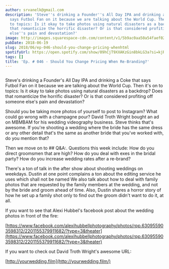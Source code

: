 ```yaml
---
author: srvanelk@gmail.com
description: 'Steve''s drinking a Founder''s All Day IPA and drinking a Coke that
  says Futbol Fan on it because we are talking about the World Cup. Then it''s on
  to topics: Is it okay to take photos using natural disasters as a backdrop? Does
  that romanticize the horrific disaster? Or is that considered profiting off someone
  else''s pain and devastation?'
image: http://images.squarespace-cdn.com/content/v1/5b9ac0aa50a54faef024c950/1547782366889-KZGZ90QD3QIBB3RNHGD7/image-asset.jpeg/img.jpg/weddingphotohangover/embed/episodes/Ep---046---Should-You-Change-Pricing-When-Re-Branding-e1rigo
pubDate: 2018-06-19
slug: 2018/06/ep-046-should-you-change-pricing-whenhtml
spotifyUrl: https://open.spotify.com/show/09hCjT9XXAKzGin8bkLG3a?si=kjRZvQ1JTb6Ov3HVzSSlWA
tags: []
title: 'Ep. # 046 - Should You Change Pricing When Re-Branding?'
---
```


<figure>
  <img src="http://images.squarespace-cdn.com/content/v1/5b9ac0aa50a54faef024c950/1547782366889-KZGZ90QD3QIBB3RNHGD7/image-asset.jpeg/img.jpg/weddingphotohangover/embed/episodes/Ep---046---Should-You-Change-Pricing-When-Re-Branding-e1rigo" alt="" />
</figure>

Steve's drinking a Founder's All Day IPA and drinking a Coke that says Futbol Fan on it because we are talking about the World Cup. Then it's on to topics: Is it okay to take photos using natural disasters as a backdrop? Does that romanticize the horrific disaster? Or is that considered profiting off someone else's pain and devastation?

Should you be taking more photos of yourself to post to Instagram? What could go wrong with a champagne pour? David Troth Wright bought an ad on MBMBAM for his wedding videography business. Steve thinks that's awesome. If you're shooting a wedding where the bride has the same dress or any other detail that's the same as another bride that you've worked with, do you mention that?

Then we move on to ## Q&A:. Questions this week include: How do you direct groomsmen that are high? How do you deal with exes in the bridal party? How do you increase wedding rates after a re-brand?

There's a ton of talk in the after show about shooting weddings on weekdays. Dustin at one point complains a ton about the editing service he uses which shall not be named We also talk about how to deal with family photos that are requested by the family members at the wedding, and not by the bride and groom ahead of time. Also, Dustin shares a horror story of how he set up a family shot only to find out the groom didn't want to do it, at all.

If you want to see that Alexi Hubbel's facebook post about the wedding photos in front of the fire:

[https://www.facebook.com/alexihubbellphotography/photos/rpp.630955903598312/2201155379911682/?type=3&theater](https://www.facebook.com/alexihubbellphotography/photos/rpp.630955903598312/2201155379911682/?type=3&theater)

If you want to check out David Troth Wright's awesome URL:

[http://yourwedding.film](http://yourwedding.film/)